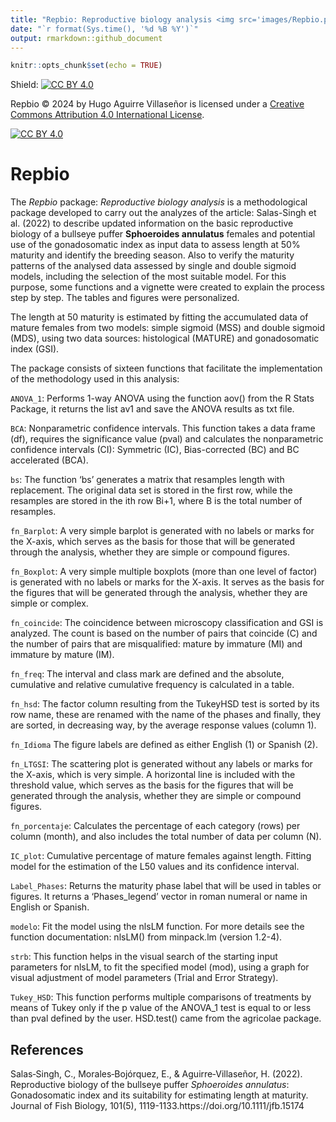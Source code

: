 ---
title: "Repbio: Reproductive biology analysis <img src='images/Repbio.png' align='right' height='20%' width='20%'/>"
date: "`r format(Sys.time(), '%d %B %Y')`"
output: rmarkdown::github_document
---

```{r setup, include=FALSE}
knitr::opts_chunk$set(echo = TRUE)
```

<!-- README.md is generated from README.Rmd. Please edit that file -->

Shield: [![CC BY 4.0][cc-by-shield]][cc-by]

Repbio © 2024 by Hugo Aguirre Villaseñor is licensed under a
[Creative Commons Attribution 4.0 International License][cc-by].

[![CC BY 4.0][cc-by-image]][cc-by]

[cc-by]: http://creativecommons.org/licenses/by/4.0/
[cc-by-image]: https://i.creativecommons.org/l/by/4.0/88x31.png
[cc-by-shield]: https://img.shields.io/badge/License-CC%20BY%204.0-lightgrey.svg

# Repbio


The *Repbio* package: *Reproductive biology analysis* is a methodological package 
developed to carry out the analyzes of the article: Salas-Singh et al. (2022) to
describe updated information on the basic reproductive biology of a bullseye 
puffer **Sphoeroides annulatus** females and potential use of the gonadosomatic
index as input data to assess length at 50% maturity and identify the breeding 
season. Also to verify the maturity patterns of the analysed data assessed by 
single and double sigmoid models, including the selection of the most suitable
model. For this purpose, some functions and a vignette were created to explain 
the process step by step. The tables and figures were personalized.


The length at 50 maturity is estimated by fitting the accumulated data of mature
females from two models: simple sigmoid (MSS) and double sigmoid (MDS), using 
two data sources: histological (MATURE) and gonadosomatic index (GSI).

The package consists of sixteen functions that facilitate the implementation of 
the methodology used in this analysis:

`ANOVA_1`: Performs 1-way ANOVA using the function aov() from the R Stats Package, it returns the list av1 and save the ANOVA results as txt file.

`BCA`: Nonparametric confidence intervals. This function takes a data frame (df), requires the significance value (pval) and calculates the nonparametric confidence intervals (CI): Symmetric (IC), Bias-corrected (BC) and BC accelerated (BCA).

`bs`: The function 'bs' generates a matrix that resamples length with replacement. The original data set is stored in the first row, while the resamples are stored in the ith row Bi+1, where B is the total number of resamples.

`fn_Barplot`:	A very simple barplot is generated with no labels or marks for the X-axis, which serves as the basis for those that will be generated through the analysis, whether they are simple or compound figures.

`fn_Boxplot`:	A very simple multiple boxplots (more than one level of factor) is generated with no labels or marks for the X-axis. It serves as the basis for the figures that will be generated through the analysis, whether they are simple or complex.

`fn_coincide`:	The coincidence between microscopy classification and GSI is analyzed. The count is based on the number of pairs that coincide (C) and the number of pairs that are misqualified: mature by immature (MI) and immature by mature (IM).

`fn_freq`:	The interval and class mark are defined and the absolute, cumulative and relative cumulative frequency is calculated in a table.

`fn_hsd`:	The factor column resulting from the TukeyHSD test is sorted by its row name, these are renamed with the name of the phases and finally, they are sorted, in decreasing way, by the average response values (column 1).

`fn_Idioma`	The figure labels are defined as either English (1) or Spanish (2).

`fn_LTGSI`:	The scattering plot is generated without any labels or marks for the X-axis, which is very simple. A horizontal line is included with the threshold value, which serves as the basis for the figures that will be generated through the analysis, whether they are simple or compound figures.

`fn_porcentaje`:	Calculates the percentage of each category (rows) per column (month), and also includes the total number of data per column (N).

`IC_plot`:	Cumulative percentage of mature females against length. Fitting model for the estimation of the L50 values and its confidence interval.

`Label_Phases`: Returns the maturity phase label that will be used in tables or figures. It returns a 'Phases_legend' vector in roman numeral or name in English or Spanish.

`modelo`:	Fit the model using the nlsLM function. For more details see the function documentation: nlsLM() from minpack.lm (version 1.2-4).

`strb`:	This function helps in the visual search of the starting input parameters for nlsLM, to fit the specified model (mod), using a graph for visual adjustment of model parameters (Trial and Error Strategy).

`Tukey_HSD`: This function performs multiple comparisons of treatments by means of Tukey only if the p value of the ANOVA_1 test is equal to or less than pval defined by the user. HSD.test() came from the agricolae package.

## References
Salas‐Singh, C., Morales‐Bojórquez, E., & Aguirre‐Villaseñor, H. (2022). Reproductive biology of the bullseye puffer *Sphoeroides annulatus*: Gonadosomatic index and its suitability for estimating length at maturity. Journal of Fish Biology, 101(5), 1119-1133.https://doi.org/10.1111/jfb.15174
